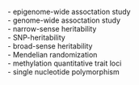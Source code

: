 
\textbf{EWAS} - epigenome-wide assoctation study <br>
\textbf{GWAS} - genome-wide assoctation study <br>
\textbf{h<sup>2</sup>} - narrow-sense heritability <br>
\textbf{h<sup>2</sup><sub>SNP</sub>} - SNP-heritability <br>
\textbf{H<sup>2</sup>} - broad-sense heritability <br>
\textbf{MR} - Mendelian randomization <br>
\textbf{mQTL} - methylation quantitative trait loci <br>
\textbf{SNP} - single nucleotide polymorphism <br>
